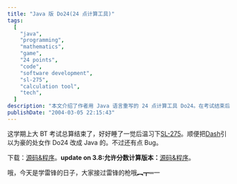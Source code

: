 ```yaml
---
title: "Java 版 Do24(24 点计算工具)"
tags:
  [
    "java",
    "programming",
    "mathematics",
    "game",
    "24 points",
    "code",
    "software development",
    "sl-275",
    "calculation tool",
    "tech",
  ]
description: "本文介绍了作者用 Java 语言重写的 24 点计算工具 Do24。在考试结束后，作者复习 SL-275 课程的同时，将朋友 Dash 的 Do24 程序改写成 Java 版本。文章提供了源码和程序下载链接，并在几天后更新了支持分数计算的增强版本。作者提到程序仍存在一些 bug，并在文末轻松地提及当天是学雷锋纪念日。这个小型编程项目展示了将经典数学游戏转化为计算机程序的过程，也是作者在编程学习中的一次实践。"
publishDate: "2004-03-05 22:15:43"
---
```


这学期上大 BT 考试总算结束了，好好睡了一觉后温习下[SL-275](http://suned.sun.com/US/catalog/courses/SL-275.html)。顺便把[Dash](http://dash.945.cn)引以为豪的处女作 Do24 改成 Java 的。不过还有点 Bug。

下载：[源码&程序](http://blog.xdanger.com/archives/docs/20040305a.rar)。**update on 3.8:允许分数计算版本：**[源码&程序](http://blog.xdanger.com/archives/docs/20040305b.rar)。

哦，今天是学雷锋的日子，大家接过雷锋的枪哦︻┳═一
